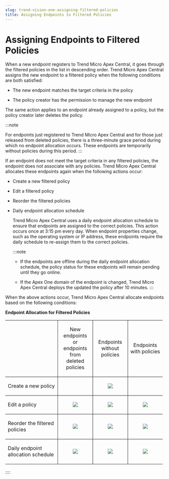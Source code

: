 ```yaml
---
slug: trend-vision-one-assigning-filtered-policies
title: Assigning Endpoints to Filtered Policies
---
```

# Assigning Endpoints to Filtered Policies

When a new endpoint registers to Trend Micro Apex Central, it goes through the filtered policies in the list in descending order. Trend Micro Apex Central assigns the new endpoint to a filtered policy when the following conditions are both satisfied:

- The new endpoint matches the target criteria in the policy

- The policy creator has the permission to manage the new endpoint

The same action applies to an endpoint already assigned to a policy, but the policy creator later deletes the policy.

:::note

For endpoints just registered to Trend Micro Apex Central and for those just released from deleted policies, there is a three-minute grace period during which no endpoint allocation occurs. These endpoints are temporarily without policies during this period.
:::

If an endpoint does not meet the target criteria in any filtered policies, the endpoint does not associate with any policies. Trend Micro Apex Central allocates these endpoints again when the following actions occur:

- Create a new filtered policy

- Edit a filtered policy

- Reorder the filtered policies

- Daily endpoint allocation schedule

  Trend Micro Apex Central uses a daily endpoint allocation schedule to ensure that endpoints are assigned to the correct policies. This action occurs once at 3:15 pm every day. When endpoint properties change, such as the operating system or IP address, these endpoints require the daily schedule to re-assign them to the correct policies.

  :::note

  - If the endpoints are offline during the daily endpoint allocation schedule, the policy status for these endpoints will remain pending until they go online.

  - If the Apex One domain of the endpoint is changed, Trend Micro Apex Central deploys the updated the policy after 10 minutes.
  :::

When the above actions occur, Trend Micro Apex Central allocate endpoints based on the following conditions:

**Endpoint Allocation for Filtered Policies**

<table style="width:99%;">
<colgroup>
<col style="width: 33%" />
<col style="width: 22%" />
<col style="width: 22%" />
<col style="width: 22%" />
</colgroup>
<tbody>
<tr>
<td style="border-bottom-width: 1px; border-bottom-style: solid; border-right-width: 1px; border-right-style: solid"> </td>
<td style="text-align: center; border-bottom-width: 1px; border-bottom-style: solid; border-right-width: 1px; border-right-style: solid;"><p>New endpoints or endpoints from deleted policies</p></td>
<td style="text-align: center; border-bottom-width: 1px; border-bottom-style: solid; border-right-width: 1px; border-right-style: solid;"><p>Endpoints without policies</p></td>
<td style="text-align: center; border-bottom-width: 1px; border-bottom-style: solid;"><p>Endpoints with policies</p></td>
</tr>
<tr>
<td style="border-bottom-width: 1px; border-bottom-style: solid; border-right-width: 1px; border-right-style: solid"><p>Create a new policy</p></td>
<td style="text-align: center; border-bottom-width: 1px; border-bottom-style: solid; border-right-width: 1px; border-right-style: solid;"> </td>
<td style="text-align: center; vertical-align: middle; border-bottom-width: 1px; border-bottom-style: solid; border-right-width: 1px; border-right-style: solid;"><img src="./images/circle_bk=GUID-88BA962F-D178-4057-9922-1BC70D5234EE=1=en-us=Low.webp" /></td>
<td style="text-align: center; border-bottom-width: 1px; border-bottom-style: solid;"> </td>
</tr>
<tr>
<td style="border-bottom-width: 1px; border-bottom-style: solid; border-right-width: 1px; border-right-style: solid"><p>Edit a policy</p></td>
<td style="text-align: center; vertical-align: middle; border-bottom-width: 1px; border-bottom-style: solid; border-right-width: 1px; border-right-style: solid;"><img src="./images/circle_bk=GUID-88BA962F-D178-4057-9922-1BC70D5234EE=1=en-us=Low.webp" /></td>
<td style="text-align: center; vertical-align: middle; border-bottom-width: 1px; border-bottom-style: solid; border-right-width: 1px; border-right-style: solid;"><img src="./images/circle_bk=GUID-88BA962F-D178-4057-9922-1BC70D5234EE=1=en-us=Low.webp" /></td>
<td style="text-align: center; vertical-align: middle; border-bottom-width: 1px; border-bottom-style: solid;"><img src="./images/circle_bk=GUID-88BA962F-D178-4057-9922-1BC70D5234EE=1=en-us=Low.webp" /></td>
</tr>
<tr>
<td style="border-bottom-width: 1px; border-bottom-style: solid; border-right-width: 1px; border-right-style: solid"><p>Reorder the filtered policies</p></td>
<td style="text-align: center; vertical-align: middle; border-bottom-width: 1px; border-bottom-style: solid; border-right-width: 1px; border-right-style: solid;"><img src="./images/circle_bk=GUID-88BA962F-D178-4057-9922-1BC70D5234EE=1=en-us=Low.webp" /></td>
<td style="text-align: center; vertical-align: middle; border-bottom-width: 1px; border-bottom-style: solid; border-right-width: 1px; border-right-style: solid;"><img src="./images/circle_bk=GUID-88BA962F-D178-4057-9922-1BC70D5234EE=1=en-us=Low.webp" /></td>
<td style="text-align: center; vertical-align: middle; border-bottom-width: 1px; border-bottom-style: solid;"><img src="./images/circle_bk=GUID-88BA962F-D178-4057-9922-1BC70D5234EE=1=en-us=Low.webp" /></td>
</tr>
<tr>
<td style="border-right-width: 1px; border-right-style: solid"><p>Daily endpoint allocation schedule</p></td>
<td style="text-align: center; vertical-align: middle; border-right-width: 1px; border-right-style: solid;"><img src="./images/circle_bk=GUID-88BA962F-D178-4057-9922-1BC70D5234EE=1=en-us=Low.webp" /></td>
<td style="text-align: center; vertical-align: middle; border-right-width: 1px; border-right-style: solid;"><img src="./images/circle_bk=GUID-88BA962F-D178-4057-9922-1BC70D5234EE=1=en-us=Low.webp" /></td>
<td style="text-align: center; vertical-align: middle;"><img src="./images/circle_bk=GUID-88BA962F-D178-4057-9922-1BC70D5234EE=1=en-us=Low.webp" /></td>
</tr>
</tbody>
</table>
::::
